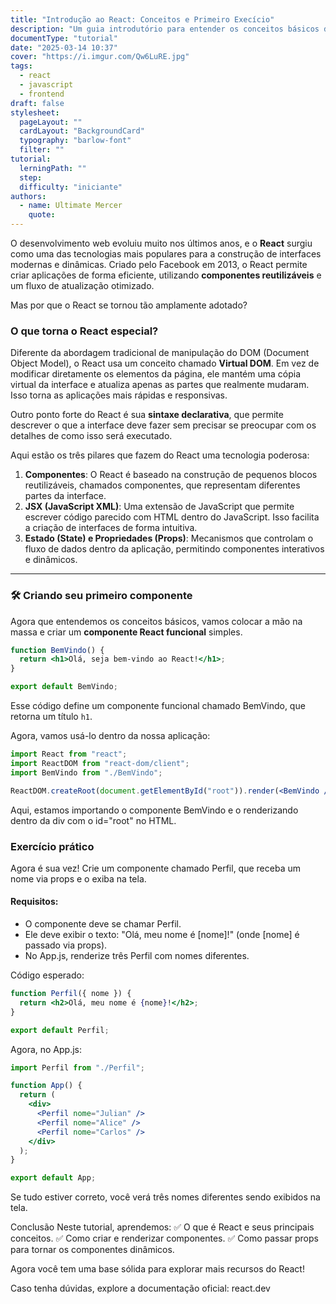 ```yaml
---
title: "Introdução ao React: Conceitos e Primeiro Execício"
description: "Um guia introdutório para entender os conceitos básicos do React e criar seu primeiro componente."
documentType: "tutorial"
date: "2025-03-14 10:37"
cover: "https://i.imgur.com/Qw6LuRE.jpg"
tags:
  - react
  - javascript
  - frontend
draft: false
stylesheet:
  pageLayout: ""
  cardLayout: "BackgroundCard"
  typography: "barlow-font"
  filter: ""
tutorial:
  lerningPath: ""
  step:
  difficulty: "iniciante"
authors:
  - name: Ultimate Mercer
    quote:
---
```


O desenvolvimento web evoluiu muito nos últimos anos, e o **React** surgiu como uma das tecnologias mais populares para a construção de interfaces modernas e dinâmicas. Criado pelo Facebook em 2013, o React permite criar aplicações de forma eficiente, utilizando **componentes reutilizáveis** e um fluxo de atualização otimizado.

Mas por que o React se tornou tão amplamente adotado?

### O que torna o React especial?

Diferente da abordagem tradicional de manipulação do DOM (Document Object Model), o React usa um conceito chamado **Virtual DOM**. Em vez de modificar diretamente os elementos da página, ele mantém uma cópia virtual da interface e atualiza apenas as partes que realmente mudaram. Isso torna as aplicações mais rápidas e responsivas.

Outro ponto forte do React é sua **sintaxe declarativa**, que permite descrever o que a interface deve fazer sem precisar se preocupar com os detalhes de como isso será executado.

Aqui estão os três pilares que fazem do React uma tecnologia poderosa:

1. **Componentes**: O React é baseado na construção de pequenos blocos reutilizáveis, chamados componentes, que representam diferentes partes da interface.
2. **JSX (JavaScript XML)**: Uma extensão de JavaScript que permite escrever código parecido com HTML dentro do JavaScript. Isso facilita a criação de interfaces de forma intuitiva.
3. **Estado (State) e Propriedades (Props)**: Mecanismos que controlam o fluxo de dados dentro da aplicação, permitindo componentes interativos e dinâmicos.

---

### 🛠️ Criando seu primeiro componente

Agora que entendemos os conceitos básicos, vamos colocar a mão na massa e criar um **componente React funcional** simples.

```jsx
function BemVindo() {
  return <h1>Olá, seja bem-vindo ao React!</h1>;
}

export default BemVindo;
```

Esse código define um componente funcional chamado BemVindo, que retorna um título <code>h1</code>.

Agora, vamos usá-lo dentro da nossa aplicação:

```jsx
import React from "react";
import ReactDOM from "react-dom/client";
import BemVindo from "./BemVindo";

ReactDOM.createRoot(document.getElementById("root")).render(<BemVindo />);
```

Aqui, estamos importando o componente BemVindo e o renderizando dentro da div com o id="root" no HTML.

<TutorialFrame title="Tutorial">

### Exercício prático

Agora é sua vez! Crie um componente chamado Perfil, que receba um nome via props e o exiba na tela.

#### Requisitos:

- O componente deve se chamar Perfil.
- Ele deve exibir o texto: "Olá, meu nome é [nome]!" (onde [nome] é passado via props).
- No App.js, renderize três Perfil com nomes diferentes.

Código esperado:

```jsx
function Perfil({ nome }) {
  return <h2>Olá, meu nome é {nome}!</h2>;
}

export default Perfil;
```

Agora, no App.js:

```jsx
import Perfil from "./Perfil";

function App() {
  return (
    <div>
      <Perfil nome="Julian" />
      <Perfil nome="Alice" />
      <Perfil nome="Carlos" />
    </div>
  );
}

export default App;
```

Se tudo estiver correto, você verá três nomes diferentes sendo exibidos na tela.

</TutorialFrame>

Conclusão
Neste tutorial, aprendemos:
✅ O que é React e seus principais conceitos.
✅ Como criar e renderizar componentes.
✅ Como passar props para tornar os componentes dinâmicos.

Agora você tem uma base sólida para explorar mais recursos do React!

Caso tenha dúvidas, explore a documentação oficial: react.dev
